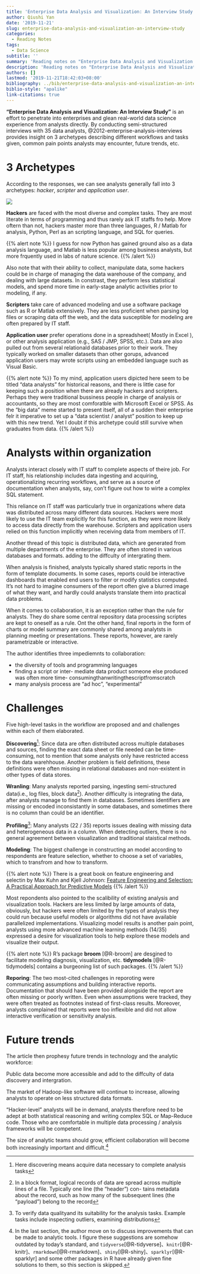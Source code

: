 ```yaml
---
title: 'Enterprise Data Analysis and Visualization: An Interview Study'
author: Qiushi Yan
date: '2019-11-21'
slug: enterprise-data-analysis-and-visualization-an-interview-study
categories:
  - Reading Notes
tags:
  - Data Science
subtitle: ''
summary: 'Reading notes on "Enterprise Data Analysis and Visualization: An Interview Study" by Sean Kandel, Andreas Paepcke, Joseph M. Hellerstein, and Jeffrey Heer'
description: 'Reading notes on "Enterprise Data Analysis and Visualization: An Interview Study" by Sean Kandel, Andreas Paepcke, Joseph M. Hellerstein, and Jeffrey Heer'
authors: []
lastmod: '2019-11-21T18:42:03+08:00'
bibliography: ../bib/enterprise-data-analysis-and-visualization-an-interview-study.bib
biblio-style: "apalike"
link-citations: true
---
```



**"Enterprise Data Analysis and Visualization: An Interview Study"** is an effort to penetrate into enterprises and glean real-world data science experience from analysts directly. By conducting semi-structured interviews with 35 data analysts, @2012-enterprise-analysis-interviews provides insight on 3 archetypes describing different workflows and tasks given, common pain points analysts may encounter, future trends, etc.  



# 3 Archetypes

According to the responses, we can see analysts generally fall into 3 archetypes: *hacker*, *scripter* and *application user*.  

![](/img/archetypes.png)

**Hackers** are faced with the most diverse and complex tasks. They are most literate in terms of programming and thus rarely ask IT staffs fro help. More oftern than not, hackers master more than three languages, R / Matlab for analysis, Python, Perl as an scripting language,  and SQL for queries. 

{{% alert note %}}
I guess for now Python has gained ground also as a data analysis language, and Matlab is less popular among business analysts, but more frquently used in labs of nature science.
{{% /alert %}}


Also note that with their ability to collect, manipulate data, some hackers could be in charge of managing the data warehouse of the company, and dealing with large datasets. In constrast, they perform less statistical models, and spend more time in early-stage analytic activities prior to modeling, if any.  

**Scripters** take care of advanced modeling and use a software package such as R or Matlab extensively. They are less proficient when parsing log files or scraping data off the web, and the data susceptible for modeling are often prepared by IT staff.   

**Application user** prefer operations done in a spreadsheet( Mostly in Excel ), or other analysis application (e.g., SAS / JMP, SPSS, etc.). Data are also pulled out from several relationald databases prior to their work. They typically worked on smaller datasets than other gorups, advanced application users may wrote scripts using an embedded language such as Visual Basic.



{{% alert note %}}
To my mind, application users dipicted here seem to be titled "data analysts" for historical reasons, and there is little case for keeping such a position when there are already hackers and scripters. Perhaps they were traditional bussiness people in charge of analysis or accountants,  so they are most comforatble with Microsoft Excel or SPSS. As the "big data" meme started to present itself, all of a sudden their enterprise felr it imperative to set up a "data scientist / analyst" position to keep up with this new trend. Yet I doubt if this archetype could still survive when graduates from data.
{{% /alert %}}



# Analysts within organization  

Analysts interact closely with IT staff to complete aspects of theire job. For IT staff, his relationship includes data ingesting and acquiring, operationalizing recurring workflows, and serve as a source of documentation when analysts, say, con't figure out how to wirte a complex SQL statement.  

This reliance on IT staff was particularly true in organizations where data was distributed across many different data sources. Hackers were most likely to use the IT team explicitly for this function, as they were more likely to access data directly from the warehouse. Scripters and application users relied on this function implicitly when receiving data from members of IT.  

Another thread of this topic is distributed data, which are generated from multiple departments of the enterprise. They are often stored in various databases and formats. adding to the diffculty of intergrating them.  

When analysis is finished, analysts typically shared static reports in the form of template documents. In some cases, reports could be interactive dashboards that enabled end users to filter or modify statistics computed. It's not hard to imagine consumers of the report often give a blurred image of what they want, and hardly could analysts translate them into practical data problems.  

When it comes to collaboration, it is an exception rather than the rule for analysts. They do share some central repository data processing scriptes are kept to oneself as a rule.  Ont the other hand, final reports in the form of charts or model summary are commonly shared among analytsts in planning meeting or presentations. These reports, however, are rarely parametrizable or interactive.  

The author identifies three impediemnts to collaboration: 

* the diversity of tools and programming languages  
* finding a script or inter-
mediate data product someone else produced was often more time-
consumingthanwritingthescriptfromscratch  
* many analysis process are "ad hoc", "experimental"

# Challenges  

Five high-level tasks in the workflow are proposed and and challenges within each of them elaborated.  

**Discovering**^[Here discovering means acquire data necessary to complete analysis tasks]: Since data are often distributed across multiple databases and sources, finding the exact data sheet or file needed can be time-consuming, not to mention that some analysts only have restricted access to the data warehhouse. Another problem is field definitions, these definitions were
often missing in relational databases and non-existent in other types of data stores. 

**Wranling**: Many analysts reported parsing, ingesting semi-structured data(i.e., log files, block data^[In a block format, logical records of data are spread
across multiple lines of a file. Typically one line (the “header”) con-
tains metadata about the record, such as how many of the subsequent
lines (the “payload”) belong to the record]). Another difficulty is integrating the data, after analysts manage to find them in databases. Sometimes identifiers are missing or encoded inconsistantly in some databases, and sometimes there is no column than could be an identifier.   

**Profiling**^[To verify data qualityand its suitability for the analysis tasks. Example tasks include inspecting outliers, examining distributions]: Many analysts (22 / 35) reports issues dealing with missing data and heterogeneous data in a column. When detecting outliers, there is no general agreement between visualization and traditional staistical methods.  

**Modeling**: The biggest challenge in constructing an model according to respondents are feature selection, whether to choose a set of variables, which to transfrom and how to transform.


{{% alert note %}}
There is a great book on feature engineering and selectin by Max Kuhn and Kjell Johnson: [Feature Engineering and Selection: A Practical Approach for Predictive Models](http://www.feat.engineering/index.html)
{{% /alert %}}


Most repondents also pointed to the scalibility of existing analysis and visualization tools. Hackers are less limited by large amounts of data, obviously, but hackers were often limited by the types of analysis they could run because useful models or algorithms did not have available parallelized implementations. Visualizing model results is another pain point, analysts using more advanced machine learning methods (14/35) expressed a desire for visualization tools to help explore these models and visualize their output.

{{% alert note %}}
R's package **broom** [@R-broom] are desgined to facilitate modeling diagnosis, visualization, etc.  **tidymodels** [@R-tidymodels] contains a burgeoning list of such packages.
{{% /alert %}}



**Reporing**: The two most-cited challenges in reporoting were communicating assumptions and building interactive reports. Documentation that should have been provided alongside the report are often missing or poorly written. Even when assumptions were tracked, they were often treated as footnotes instead of first-class results. Moreover, analysts complained that reports  were too
inflexible and did not allow interactive verification or sensitivity analysis.  

# Future trends  

The article then prophesy future trends in technology and the analytic workforce:  

Public data become more accessible and add to the diffculty of data discovery and intergration.  

The market of Hadoop-like software will continue to increase, allowing analysts to operate on less structured data formats.  

"Hacker-level" analysts will be in demand,  analysts therefore need to be adept at both statistical reasoning and writing complex SQL or Map-Reduce code. Those who are comfortable in multiple data processing / analysis frameworks will be competent.  

The size of analytic teams should grow, efficient collaboration will become both increasingly important and difficult.^[In the last section, the author move on to discuss improvements that can be made to analytic tools. I figure these suggestions are somehow outdated by today's standard, and `tidyverse`[@R-tidyverse]、`knitr`[@R-knitr]、`rmarkdown`[@R-rmarkdown]、`shiny`[@R-shiny]、`sparklyr`[@R-sparklyr] and some other packages in R have already given fine solutions to them, so this section is skipped.]  




  